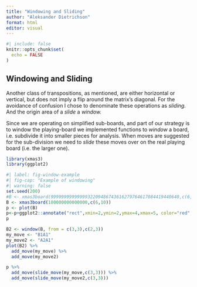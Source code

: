```yaml
---
title: "Windowing and Sliding"
author: "Aleksander Dietrichson"
format: html
editor: visual
---
```


```r
#| include: false
knitr::opts_chunk$set(
  echo = FALSE
)
```

## Windowing and Sliding

Another class of transpositions, as mentioned, are either horizontal or vertical, but does not imply a flip around the matrix's diagonal. For the avoidance of confusion I chose to denominate these operations as *sliding.* And the origin area of a *slide* a *window.*

Since we are operating on simplified sub-boards, and part of our strategy is to window the playing-board we implemented functions to *window* a board, i.e. subdivide it into smaller pieces for analysis. When moves are suggested for the sub-division we need to *slide* these moves over on the real playing board (i.e. the larger one).

```r
library(xmas3)
library(ggplot2)
```

```r
#| label: fig-window-example
#| fig-cap: "Example of windowing"
#| warning: false
set.seed(200)
#B <- xmas3board(9999999999999932209486743616279764617084419440640,c(6,10))
B <- xmas3board(100000000000000,c(6,10))
p <- plot(B)
p<-p+ggplot2::annotate("rect",xmin=2,ymin=2,ymax=4,xmax=5, color="red", alpha=.2)
p
```

```r

B2 <- window(B, from = c(3,3),c(2,3))
my_move <- "B1A1"
my_move2 <- "A2A1"
plot(B2) %>%
  add_move(my_move) %>% 
  add_move(my_move2)


```

```r

p %>% 
  add_move(slide_move(my_move,c(3,3))) %>% 
  add_move(slide_move(my_move2,c(3,3)))
```
